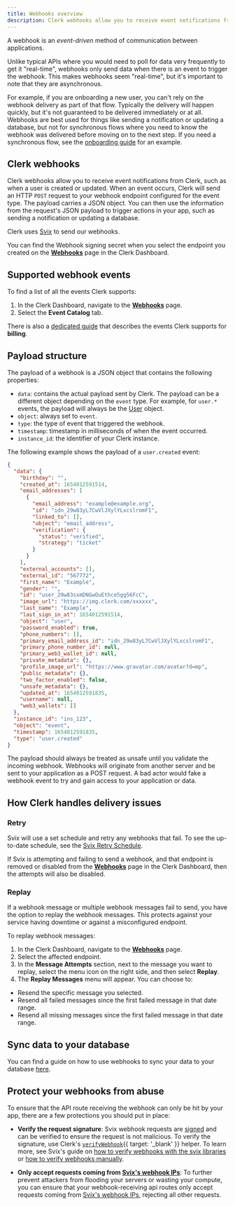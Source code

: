 ```yaml
---
title: Webhooks overview
description: Clerk webhooks allow you to receive event notifications from Clerk.
---
```


A webhook is an _event-driven_ method of communication between applications.

Unlike typical APIs where you would need to poll for data very frequently to get it "real-time", webhooks only send data when there is an event to trigger the webhook. This makes webhooks seem "real-time", but it's important to note that they are asynchronous.

For example, if you are onboarding a new user, you can't rely on the webhook delivery as part of that flow. Typically the delivery will happen quickly, but it's not guaranteed to be delivered immediately or at all. Webhooks are best used for things like sending a notification or updating a database, but not for synchronous flows where you need to know the webhook was delivered before moving on to the next step. If you need a synchronous flow, see the [onboarding guide](/docs/guides/development/add-onboarding-flow) for an example.

## Clerk webhooks

Clerk webhooks allow you to receive event notifications from Clerk, such as when a user is created or updated. When an event occurs, Clerk will send an HTTP `POST` request to your webhook endpoint configured for the event type. The payload carries a JSON object. You can then use the information from the request's JSON payload to trigger actions in your app, such as sending a notification or updating a database.

Clerk uses [Svix](https://svix.com/) to send our webhooks.

You can find the Webhook signing secret when you select the endpoint you created on the [**Webhooks**](https://dashboard.clerk.com/~/webhooks) page in the Clerk Dashboard.

## Supported webhook events

To find a list of all the events Clerk supports:

1. In the Clerk Dashboard, navigate to the [**Webhooks**](https://dashboard.clerk.com/~/webhooks) page.
1. Select the **Event Catalog** tab.

There is also a [dedicated guide](/docs/guides/development/webhooks/billing) that describes the events Clerk supports for **billing**.

## Payload structure

The payload of a webhook is a JSON object that contains the following properties:

- `data`: contains the actual payload sent by Clerk. The payload can be a different object depending on the `event` type. For example, for `user.*` events, the payload will always be the [User](/docs/reference/javascript/user) object.
- `object`: always set to `event`.
- `type`: the type of event that triggered the webhook.
- `timestamp`: timestamp in milliseconds of when the event occurred.
- `instance_id`: the identifier of your Clerk instance.

The following example shows the payload of a `user.created` event:

```json
{
  "data": {
    "birthday": "",
    "created_at": 1654012591514,
    "email_addresses": [
      {
        "email_address": "example@example.org",
        "id": "idn_29w83yL7CwVlJXylYLxcslromF1",
        "linked_to": [],
        "object": "email_address",
        "verification": {
          "status": "verified",
          "strategy": "ticket"
        }
      }
    ],
    "external_accounts": [],
    "external_id": "567772",
    "first_name": "Example",
    "gender": "",
    "id": "user_29w83sxmDNGwOuEthce5gg56FcC",
    "image_url": "https://img.clerk.com/xxxxxx",
    "last_name": "Example",
    "last_sign_in_at": 1654012591514,
    "object": "user",
    "password_enabled": true,
    "phone_numbers": [],
    "primary_email_address_id": "idn_29w83yL7CwVlJXylYLxcslromF1",
    "primary_phone_number_id": null,
    "primary_web3_wallet_id": null,
    "private_metadata": {},
    "profile_image_url": "https://www.gravatar.com/avatar?d=mp",
    "public_metadata": {},
    "two_factor_enabled": false,
    "unsafe_metadata": {},
    "updated_at": 1654012591835,
    "username": null,
    "web3_wallets": []
  },
  "instance_id": "ins_123",
  "object": "event",
  "timestamp": 1654012591835,
  "type": "user.created"
}
```

The payload should always be treated as unsafe until you validate the incoming webhook. Webhooks will originate from another server and be sent to your application as a POST request. A bad actor would fake a webhook event to try and gain access to your application or data.

## How Clerk handles delivery issues

### Retry

Svix will use a set schedule and retry any webhooks that fail. To see the up-to-date schedule, see the [Svix Retry Schedule](https://docs.svix.com/retries).

If Svix is attempting and failing to send a webhook, and that endpoint is removed or disabled from the [**Webhooks**](https://dashboard.clerk.com/~/webhooks) page in the Clerk Dashboard, then the attempts will also be disabled.

### Replay

If a webhook message or multiple webhook messages fail to send, you have the option to replay the webhook messages. This protects against your service having downtime or against a misconfigured endpoint.

To replay webhook messages:

1. In the Clerk Dashboard, navigate to the [**Webhooks**](https://dashboard.clerk.com/~/webhooks) page.
1. Select the affected endpoint.
1. In the **Message Attempts** section, next to the message you want to replay, select the menu icon on the right side, and then select **Replay**.
1. The **Replay Messages** menu will appear. You can choose to:

- Resend the specific message you selected.
- Resend all failed messages since the first failed message in that date range.
- Resend all missing messages since the first failed message in that date range.

## Sync data to your database

You can find a guide on how to use webhooks to sync your data to your database [here](/docs/guides/development/webhooks/syncing).

## Protect your webhooks from abuse

To ensure that the API route receiving the webhook can only be hit by your app, there are a few protections you should put in place:

- **Verify the request signature**: Svix webhook requests are [signed](https://www.wikiwand.com/en/Digital_signature) and can be verified to ensure the request is not malicious. To verify the signature, use Clerk's [`verifyWebhook`](/docs/reference/backend/verify-webhook){{ target: '_blank' }} helper. To learn more, see Svix's guide on [how to verify webhooks with the svix libraries](https://docs.svix.com/receiving/verifying-payloads/how) or [how to verify webhooks manually](https://docs.svix.com/receiving/verifying-payloads/how-manual).

- **Only accept requests coming from [Svix's webhook IPs](https://docs.svix.com/webhook-ips.json)**:  To further prevent attackers from flooding your servers or wasting your compute, you can ensure that your webhook-receiving api routes only accept requests coming from [Svix's webhook IPs](https://docs.svix.com/webhook-ips.json), rejecting all other requests.

